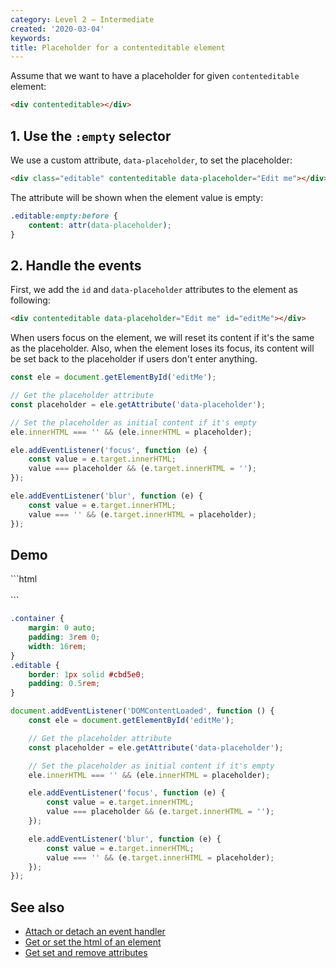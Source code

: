 ```yaml
---
category: Level 2 — Intermediate
created: '2020-03-04'
keywords:
title: Placeholder for a contenteditable element
---
```


Assume that we want to have a placeholder for given `contenteditable` element:

```html
<div contenteditable></div>
```

## 1. Use the `:empty` selector

We use a custom attribute, `data-placeholder`, to set the placeholder:

```html
<div class="editable" contenteditable data-placeholder="Edit me"></div>
```

The attribute will be shown when the element value is empty:

```css
.editable:empty:before {
    content: attr(data-placeholder);
}
```

## 2. Handle the events

First, we add the `id` and `data-placeholder` attributes to the element as following:

```html
<div contenteditable data-placeholder="Edit me" id="editMe"></div>
```

When users focus on the element, we will reset its content if it's the same as the placeholder. Also, when the element loses its focus, its content will be set back to the placeholder if users don't enter anything.

```js
const ele = document.getElementById('editMe');

// Get the placeholder attribute
const placeholder = ele.getAttribute('data-placeholder');

// Set the placeholder as initial content if it's empty
ele.innerHTML === '' && (ele.innerHTML = placeholder);

ele.addEventListener('focus', function (e) {
    const value = e.target.innerHTML;
    value === placeholder && (e.target.innerHTML = '');
});

ele.addEventListener('blur', function (e) {
    const value = e.target.innerHTML;
    value === '' && (e.target.innerHTML = placeholder);
});
```

## Demo

<Playground>
```html
<div class="container">
    <div contenteditable class="editable" data-placeholder="Edit me" id="editMe"></div>
</div>
```

```css
.container {
    margin: 0 auto;
    padding: 3rem 0;
    width: 16rem;
}
.editable {
    border: 1px solid #cbd5e0;
    padding: 0.5rem;
}
```

```js
document.addEventListener('DOMContentLoaded', function () {
    const ele = document.getElementById('editMe');

    // Get the placeholder attribute
    const placeholder = ele.getAttribute('data-placeholder');

    // Set the placeholder as initial content if it's empty
    ele.innerHTML === '' && (ele.innerHTML = placeholder);

    ele.addEventListener('focus', function (e) {
        const value = e.target.innerHTML;
        value === placeholder && (e.target.innerHTML = '');
    });

    ele.addEventListener('blur', function (e) {
        const value = e.target.innerHTML;
        value === '' && (e.target.innerHTML = placeholder);
    });
});
```
</Playground>

## See also

-   [Attach or detach an event handler](https://phuoc.ng/collection/html-dom/attach-or-detach-an-event-handler)
-   [Get or set the html of an element](https://phuoc.ng/collection/html-dom/get-or-set-the-html-of-an-element)
-   [Get set and remove attributes](https://phuoc.ng/collection/html-dom/get-set-and-remove-attributes)

